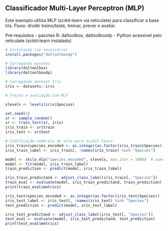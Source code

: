 ## Classificador Multi-Layer Perceptron (MLP)

Este exemplo utiliza MLP (scikit‑learn via reticulate) para classificar a base Iris. Fluxo: dividir treino/teste, treinar, prever e avaliar.

Pré‑requisitos
- pacotes R: daltoolbox, daltoolboxdp
- Python acessível pelo reticulate (scikit‑learn instalado)

```r
# Instalação (se necessário)
install.packages("daltoolboxdp")
```

```r
# Carregando pacotes
library(daltoolbox)
library(daltoolboxdp)
```


```r
# Carregando dataset Iris
iris <- datasets::iris
```

```r
# Treino e avaliação com MLP

slevels <- levels(iris$Species)

set.seed(1)
sr <- sample_random()
sr <- train_test(sr, iris)
iris_train <- sr$train
iris_test <- sr$test

# Codificação numérica do alvo para scikit‑learn
iris_train$species_encoded <- as.integer(as.factor(iris_train$Species))
iris_train_label <- iris_train[, !names(iris_train) %in% "Species"]

model <- skcla_mlp("species_encoded", slevels, max_iter = 1000)  # aumentar max_iter para convergir
model <- fit(model, iris_train_label)
train_prediction <- predict(model, iris_train_label)

iris_train_predictand <- adjust_class_label(iris_train[, "Species"])
train_eval <- evaluate(model, iris_train_predictand, train_prediction)
print(train_eval$metrics)

iris_test$species_encoded <- as.integer(as.factor(iris_test$Species))
iris_test_label <- iris_test[, !names(iris_test) %in% "Species"]
test_prediction <- predict(model, iris_test_label)

iris_test_predictand <- adjust_class_label(iris_test[, "Species"])
test_eval <- evaluate(model, iris_test_predictand, test_prediction)
print(test_eval$metrics)
```
